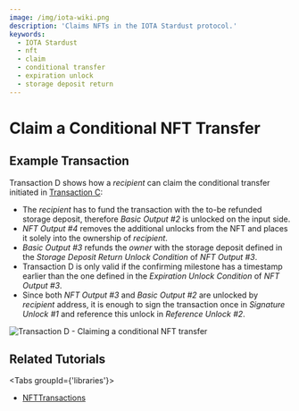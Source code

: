 ```yaml
---
image: /img/iota-wiki.png
description: 'Claims NFTs in the IOTA Stardust protocol.'
keywords:
  - IOTA Stardust
  - nft
  - claim
  - conditional transfer
  - expiration unlock
  - storage deposit return
---
```



# Claim a Conditional NFT Transfer

## Example Transaction

Transaction D shows how a _recipient_ can claim the conditional transfer initiated in
[Transaction C](transfer.mdx):

- The _recipient_ has to fund the transaction with the to-be refunded storage deposit, therefore _Basic Output #2_ is
  unlocked on the input side.
- _NFT Output #4_ removes the additional unlocks from the NFT and places it solely into the ownership of _recipient_.
- _Basic Output #3_ refunds the _owner_ with the storage deposit defined in the _Storage Deposit Return Unlock Condition_
  of _NFT Output #3_.
- Transaction D is only valid if the confirming milestone has a timestamp earlier than the one defined in the
  _Expiration Unlock Condition_ of _NFT Output #3_.
- Since both _NFT Output #3_ and _Basic Output #2_ are unlocked by _recipient_ address, it is enough to sign the transaction
  once in _Signature Unlock #1_ and reference this unlock in _Reference Unlock #2_.

![Transaction D - Claiming a conditional NFT transfer](/img/stardust_explanations/stardust_ledger_anatomy/nft_transaction/tx_D.svg)

## Related Tutorials

<Tabs groupId={'libraries'}>
<TabItem value="iota.js" label="iota.js">

- [NFTTransactions](https://wiki.iota.org/shimmer/iotajs/tutorials/nft-transactions/introduction/)

</TabItem>
</Tabs>
